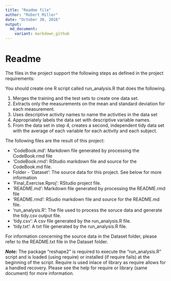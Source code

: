 ```yaml
---
title: "Readme file"
author: "Robert Miller"
date: "October 30, 2016"
output:
  md_document:
    variant: markdown_github
---
```


# Readme

The files in the project support the following steps as defined in the project requirements:

You should create one R script called run_analysis.R that does the following.

1. Merges the training and the test sets to create one data set.
2. Extracts only the measurements on the mean and standard deviation for each measurement.
3. Uses descriptive activity names to name the activities in the data set
4. Appropriately labels the data set with descriptive variable names.
5. From the data set in step 4, creates a second, independent tidy data set with the average of each variable for each activity and each subject.

The following files are the result of this project:

* 'CodeBook.md': Markdown file generated by processing the CodeBook.rmd file
* 'CodeBook.rmd': RStudio markdown file and source for the CodeBook.md file.
* Folder - 'Dataset': The source data for this project.  See below for more information
* 'Final_Exercise.Rproj': RStudio project file.
* 'README.md': Markdown file generated by processing the README.rmd file
* 'README.rmd': RSudio markdown file and source for the README.md file.
* 'run_analysis.R': The file used to process the soruce data and generate the tidy.csv output file.
* 'tidy.csv': A csv file generated by the run_analysis.R file.
* 'tidy.txt': A txt file generated by the run_analysis.R file.

For information concerning the source data in the Dataset folder, please refer to the README.txt file in the Dataset folder.

***Note:*** The package "reshape2" is required to execute the "run_analysis.R" script and is loaded (using require) or installed (if require fails) at the beginning of the script.  Require is used inlace of library as require allows for a handled recovery.  Please see the help for require or library (same document) for more information.
